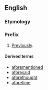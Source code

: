 ==English==

===Etymology===

{{prefix|a|fore-}}

===Prefix===
{{infl|en|prefix|head=afore-|cat=prefixes}}

# [[previously|Previously]].

====Derived terms====
{{rel-top|terms derived using the prefix afore-}}
* [[aforementioned]]
* [[aforesaid]]
* [[aforethought]]
* [[aforetime]]